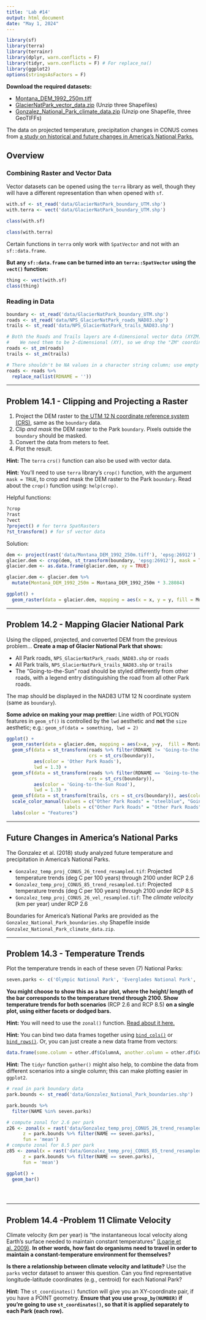 ```yaml
---
title: 'Lab #14'
output: html_document
date: "May 1, 2024"
---
```



```r
library(sf)
library(terra)
library(terrainr)
library(dplyr, warn.conflicts = F)
library(tidyr, warn.conflicts = F) # For replace_na()
library(ggplot2)
options(stringsAsFactors = F)
```

**Download the required datasets:**

- [Montana_DEM_1992_250m.tiff](http://files.ntsg.umt.edu/data/GIS_Programming/data/Montana_DEM_1992_250m.tiff)
- [GlacierNatPark_vector_data.zip](http://files.ntsg.umt.edu/data/GIS_Programming/data/GlacierNatPark_vector_data.zip) (Unzip three Shapefiles)
- [Gonzalez_National_Park_climate_data.zip](http://files.ntsg.umt.edu/data/GIS_Programming/data/Gonzalez_National_Park_climate_data.zip) (Unzip one Shapefile, three GeoTIFFs)

The data on projected temperature, precipitation changes in CONUS comes from [a study on historical and future changes in America's National Parks.](https://irma.nps.gov/DataStore/Reference/Profile/2266988)


## Overview

### Combining Raster and Vector Data

Vector datasets can be opened using the `terra` library as well, though they will have a different representation than when opened with `sf`.


```r

with.sf <- st_read('data/GlacierNatPark_boundary_UTM.shp')
with.terra <- vect('data/GlacierNatPark_boundary_UTM.shp')

```


```r
class(with.sf)
```


```r
class(with.terra)
```

Certain functions in `terra` only work with `SpatVector` and not with an `sf::data.frame`.

**But any `sf::data.frame` can be turned into an `terra::SpatVector` using the `vect()` function:**


```r
thing <- vect(with.sf)
class(thing)
```

### Reading in Data


```r
boundary <- st_read('data/GlacierNatPark_boundary_UTM.shp')
roads <- st_read('data/NPS_GlacierNatPark_roads_NAD83.shp')
trails <- st_read('data/NPS_GlacierNatPark_trails_NAD83.shp')

# Both the Roads and Trails layers are 4-dimensional vector data (XYZM)!
#    We need them to be 2-dimensional (XY), so we drop the "ZM" coordinates.
roads <- st_zm(roads)
trails <- st_zm(trails)

# There shouldn't be NA values in a character string column; use empty string, "", instead
roads <- roads %>%
  replace_na(list(RDNAME = ''))
```

---

## Problem 14.1 - Clipping and Projecting a Raster

1. Project the DEM raster to [the UTM 12 N coordinate reference system (CRS)](https://epsg.io/26912), same as the `boundary` data.
2. Clip *and mask* the DEM raster to the Park `boundary`. Pixels outside the `boundary` should be masked.
3. Convert the data from meters to feet.
4. Plot the result.

**Hint:** The `terra` `crs()` function can also be used with vector data.

**Hint:** You'll need to use `terra` library's `crop()` function, with the argument `mask = TRUE`, to crop and mask the DEM raster to the Park `boundary`. Read about the `crop()` function using: `help(crop)`.

Helpful functions:

```r

?crop
?rast
?vect
?project() # for terra SpatRasters
?st_transform() # for sf vector data

```

Solution:
```r

dem <- project(rast('data/Montana_DEM_1992_250m.tiff'), 'epsg:26912')
glacier.dem <- crop(dem, st_transform(boundary, 'epsg:26912'), mask = TRUE)
glacier.dem <- as.data.frame(glacier.dem, xy = TRUE)

glacier.dem <- glacier.dem %>%
  mutate(Montana_DEM_1992_250m = Montana_DEM_1992_250m * 3.28084)

ggplot() +
  geom_raster(data = glacier.dem, mapping = aes(x = x, y = y, fill = Montana_DEM_1992_250m))


```


---

## Problem 14.2 - Mapping Glacier National Park

Using the clipped, projected, and converted DEM from the previous problem... **Create a map of Glacier National Park that shows:**

- All Park roads, `NPS_GlacierNatPark_roads_NAD83.shp` or `roads`
- All Park trails, `NPS_GlacierNatPark_trails_NAD83.shp` or `trails`
- The "Going-to-the-Sun" road should be styled differently from other roads, with a legend entry distinguishing the road from all other Park roads.

The map should be displayed in the NAD83 UTM 12 N coordinate system (same as `boundary`).

**Some advice on making your map prettier:** Line width of POLYGON features in `geom_sf()` is controlled by the `lwd` aesthetic and **not** the `size` aesthetic; e.g.: `geom_sf(data = something, lwd = 2)`
```r

ggplot() +
  geom_raster(data = glacier.dem, mapping = aes(x=x, y=y,  fill = Montana_DEM_1992_250m)) +
  geom_sf(data = st_transform(roads %>% filter(RDNAME != 'Going-to-the-Sun Road'), 
                              crs = st_crs(boundary)), 
          aes(color = 'Other Park Roads'), 
          lwd = 1.3) +
  geom_sf(data = st_transform(roads %>% filter(RDNAME == 'Going-to-the-Sun Road'), 
                              crs = st_crs(boundary)), 
          aes(color = 'Going-to-the-Sun Road'), 
          lwd = 1.3) +
  geom_sf(data = st_transform(trails, crs = st_crs(boundary)), aes(color = 'Park Trails'), lwd = .5) +
  scale_color_manual(values = c("Other Park Roads" = "steelblue", "Going-to-the-Sun Road" = "orchid", "Park Trails" = "black"),
                     labels = c("Other Park Roads" = "Other Park Roads", "Going-to-the-Sun Road" = "Going-to-the-Sun Road", "Park Trails" = "Park Trails")) +
  labs(color = "Features")


```

---

## Future Changes in America's National Parks

The Gonzalez et al. (2018) study analyzed future temperature and precipitation in America's National Parks.

- `Gonzalez_temp_proj_CONUS_26_trend_resampled.tif`: Projected temperature trends (deg C per 100 years) through 2100 under RCP 2.6
- `Gonzalez_temp_proj_CONUS_85_trend_resampled.tif`: Projected temperature trends (deg C per 100 years) through 2100 under RCP 8.5
- `Gonzalez_temp_proj_CONUS_26_vel_resampled.tif`: The *climate velocity* (km per year) under RCP 2.6

Boundaries for America's National Parks are provided as the `Gonzalez_National_Park_boundaries.shp` Shapefile inside `Gonzalez_National_Park_climate_data.zip`.

---

## Problem 14.3 - Temperature Trends

Plot the temperature trends in each of these seven (7) National Parks:


```r
seven.parks <- c('Olympic National Park', 'Everglades National Park', 'Yellowstone National Park', 'Joshua Tree National Park', 'Yosemite National Park', 'Big Bend National Park', 'Glacier National Park')

```

**You might choose to show this as a bar plot, where the height/ length of the bar corresponds to the temperature trend through 2100. Show temperature trends for both scenarios** (RCP 2.6 and RCP 8.5) **on a single plot, using either facets or dodged bars.**

**Hint:** You will need to use the `zonal()` function. [Read about it here.](https://rspatial.github.io/terra/reference/zonal.html)

**Hint:** You can bind two data frames together using [`bind_cols()`](https://dplyr.tidyverse.org/reference/bind_cols.html) or [`bind_rows()`](https://dplyr.tidyverse.org/reference/bind_rows.html). Or, you can just create a new data frame from vectors:

```r
data.frame(some.column = other.df$ColumnA, another.column = other.df$ColumnB)
```

**Hint:** The `tidyr` function `gather()` might also help, to combine the data from different scenarios into a single column; this can make plotting easier in `ggplot2`.

```r
# read in park boundary data
park.bounds <- st_read('data/Gonzalez_National_Park_boundaries.shp')

park.bounds %>%
  filter(NAME %in% seven.parks)

# compute zonal for 2.6 per park
z26 <- zonal(x = rast('data/Gonzalez_temp_proj_CONUS_26_trend_resampled.tif'), 
      z = park.bounds %>% filter(NAME == seven.parks), 
      fun = 'mean')
# compute zonal for 8.5 per park
z85 <- zonal(x = rast('data/Gonzalez_temp_proj_CONUS_85_trend_resampled.tif'), 
      z = park.bounds %>% filter(NAME == seven.parks), 
      fun = 'mean')

ggplot() +
  geom_bar()





```


---

## Problem 14.4 -Problem 11 Climate Velocity

Climate velocity (km per year) is "the instantaneous local velocity along Earth’s surface needed to maintain constant temperatures" [(Loarie et al. 2009)](https://www.nature.com/articles/nature08649). **In other words, how fast do organisms need to travel in order to maintain a constant-temperature environment for themselves?**

**Is there a relationship between climate velocity and latitude?** Use the `parks` vector dataset to answer this question. Can you find representative longitude-latitude coordinates (e.g., centroid) for each National Park?

**Hint:** The `st_coordinates()` function will give you an XY-coordinate pair, if you have a POINT geometry. **Ensure that you use `group_by(NUMBER)` if you're going to use `st_coordinates()`, so that it is applied separately to each Park (each row).**
